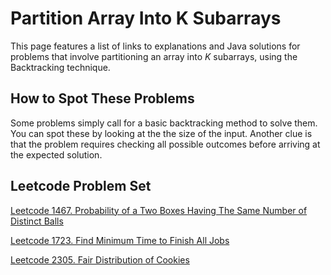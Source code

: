 # Partition Array Into K Subarrays

This page features a list of links to explanations and Java solutions for problems that involve partitioning an array into $K$ subarrays, using the Backtracking technique.


## How to Spot These Problems

Some problems simply call for a basic backtracking method to solve them. You can spot these by looking at the
the size of the input. Another clue is that the problem requires checking all possible outcomes before arriving
at the expected solution.

## Leetcode Problem Set

[Leetcode 1467. Probability of a Two Boxes Having The Same Number of Distinct Balls](/leetcode/probability-of-a-two-boxes-having-the-same-number-of-distinct-balls)

[Leetcode 1723. Find Minimum Time to Finish All Jobs](/leetcode/find-minimum-time-to-finish-all-jobs)

[Leetcode 2305. Fair Distribution of Cookies](/leetcode/fair-distribution-of-cookies)
